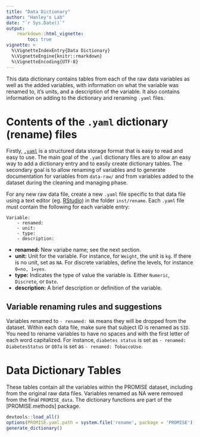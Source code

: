 ```yaml
---
title: "Data Dictionary"
author: "Hanley's Lab"
date: "`r Sys.Date()`"
output:
    rmarkdown::html_vignette:
        toc: true 
vignette: >
  %\VignetteIndexEntry{Data Dictionary}
  %\VignetteEngine{knitr::rmarkdown}
  %\VignetteEncoding{UTF-8}
---
```


This data dictionary contains tables from each of the raw data variables as well
as the added variables, with information on what the variable was renamed to,
it's units, and a description of the variable. It also contains information on
adding to the dictionary and renaming `.yaml` files.

# Contents of the `.yaml` dictionary (rename) files

Firstly, [`.yaml`](https://en.wikipedia.org/wiki/YAML) is a structured data
storage format that is easy to read and easy to use. The main goal of the
`.yaml` dictionary files are to allow an easy way to add a dictionary entry and
to easily create dictionary tables. The secondary goal is to allow renaming of
variables and to generate documentation for variables from `data-raw/` and from
variables added to the dataset during the cleaning and managing phase.

For any new raw data file, create a new `.yaml` file specific to that data file
using a text editor (eg. [RStudio](https://www.rstudio.com/)) in the folder
`inst/rename`. Each `.yaml` file must contain the following for each variable
entry:

```
Variable:
    - renamed:
    - unit: 
    - type: 
    - description:
```

- **renamed:** New variabe name; see the next section.
- **unit:** Unit for the variable. For instance, for `Weight`, the unit is `kg`.
If there is no unit, set as `NA`. For discrete variables, define the levels, for
instance `0=no, 1=yes`.
- **type:** Indicates the type of value the variable is. Either `Numeric`,
`Discrete`, or `Date`.
- **description:** A brief description or definition of the variable.

## Variable renaming rules and suggestions

Variables renamed to `- renamed: NA` means they will be dropped from the 
dataset. Within each data file, make sure that subject ID is renamed as `SID`.
You need to rename variables to have no spaces and with the first letter of each word
capitalized. For instance, `diabetes status` is set as
`- renamed: DiabetesStatus` or `Q07a` is set as `- renamed: TobaccoUse`.

# Data Dictionary Tables

These tables contain all the variables within the PROMISE dataset, including
from the original raw data files. Variables renamed as NA were removed from the
final `PROMISE_data`. The dictionary functions are part of the [PROMISE.methods]
package.

```r
devtools::load_all()
options(PROMISE.yaml.path = system.file('rename', package = 'PROMISE'))
generate_dictionary()
```

